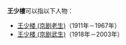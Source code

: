 '''王少樓'''可以指以下人物：

* [[王少楼_(京剧老生)|王少楼 (京剧老生)]]（1911年－1967年）
* [[王少楼_(京剧武生)|王少楼 (京剧武生)]]（1918年－2003年）

{{disambig|cat=三字王姓人名消歧义|shao}}
